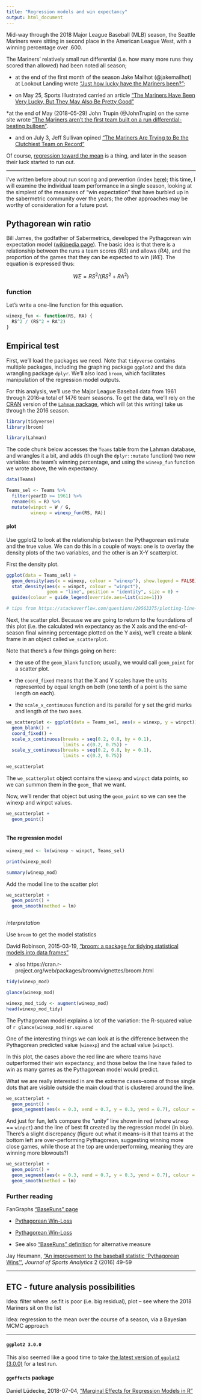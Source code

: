 ```yaml
---
title: "Regression models and win expectancy"
output: html_document
---
```



Mid-way through the 2018 Major League Baseball (MLB) season, the Seattle Mariners were sitting in second place in the American League West, with a winning percentage over .600. 

The Mariners' relatively small run differential (i.e. how many more runs they scored than allowed) had been noted all season; 

* at the end of the first month of the season Jake Mailhot (@jakemailhot) at Lookout Landing wrote ["Just how lucky have the Mariners been?"](https://www.lookoutlanding.com/2018/5/1/17308386/mariners-cluster-luck-april-run-differential); 

* on May 25, Sports Illustrated carried an article ["The Mariners Have Been Very Lucky, But They May Also Be Pretty Good"](https://www.si.com/mlb/2018/05/25/seattle-mariners-al-west)

*at the end of May (2018-05-29) John Trupin (@JohnTrupin) on the same site wrote ["The Mariners aren’t the first team built on a run differential-beating bullpen"](https://www.lookoutlanding.com/2018/5/29/17406204/the-mariners-arent-the-first-team-built-on-a-run-differential-beating-bullpen-diaz-colome-nicasio).

* and on July 3, Jeff Sullivan opined ["The Mariners Are Trying to Be the Clutchiest Team on Record"](https://www.fangraphs.com/blogs/the-mariners-are-trying-to-be-the-clutchiest-team-on-record/)

Of course, [regression toward the mean](https://en.wikipedia.org/wiki/Regression_toward_the_mean) is a thing, and later in the season their luck started to run out. 


---

I've written before about run scoring and prevention (index [here](http://bayesball.blogspot.com/search/label/run%20scoring)); this time, I will examine the individual team performance in a single season, looking at the simplest of the measures of "win expectation" that have burbled up in the sabermetric community over the years; the other approaches may be worthy of consideration for a future post.

## Pythagorean win ratio


Bill James, the godfather of Sabermetrics, developed the Pythagorean win expectation model ([wikipedia page](https://en.wikipedia.org/wiki/Pythagorean_expectation)). The basic idea is that there is a relationship between the runs a team scores ($RS$) and allows ($RA$), and the proportion of the games that they can be expected to win ($WE$). The equation is expressed thus:

$$ WE = RS^2 / (RS^2 + RA^2)$$



### function

Let's write a one-line function for this equation. 

```r

winexp_fun <- function(RS, RA) {
  RS^2 / (RS^2 + RA^2)
}

```


## Empirical test


First, we'll load the packages we need. Note that `tidyverse` contains multiple packages, including the graphing package `ggplot2` and the data wrangling package `dplyr`. We'll also load `broom`, which facilitates manipulation of the regression model outputs.

For this analysis, we'll use the Major League Baseball data from 1961 through 2016--a total of 1476 team seasons. To get the data, we'll rely on the [CRAN](https://cran.r-project.org/) version of the [`Lahman` package](https://cran.r-project.org/web/packages/Lahman/), which will (at this writing) take us through the 2016 season. 




```r

library(tidyverse)
library(broom)

library(Lahman)

```


The code chunk below accesses the `Teams` table from the Lahman database, and wrangles it a bit, and adds (though the `dplyr::mutate` function) two new variables: the team's winning percentage, and using the `winexp_fun` function we wrote above, the win expectancy.

```r

data(Teams)

Teams_sel <- Teams %>%
  filter(yearID >= 1961) %>%
  rename(RS = R) %>%
  mutate(winpct = W / G, 
         winexp = winexp_fun(RS, RA))


```


#### plot

Use ggplot2 to look at the relationship between the Pythagorean estimate and the true value. We can do this in a couple of ways: one is to overlay the density plots of the two variables, and the other is an X-Y scatterplot.

First the density plot.

```r

ggplot(data = Teams_sel) +
  geom_density(aes(x = winexp, colour = "winexp"), show.legend = FALSE) +
  stat_density(aes(x = winpct, colour = "winpct"),
               geom = "line", position = "identity", size = 0) +
  guides(colour = guide_legend(override.aes=list(size=1)))

# tips from https://stackoverflow.com/questions/29563375/plotting-line-legend-for-two-density-curves-with-ggplot2


```


Next, the scatter plot. Because we are going to return to the foundations of this plot (i.e. the calculated win expectancy as the X axis and the end-of-season final winning percentage plotted on the Y axis), we'll create a blank frame in an object called `we_scatterplot`. 

Note that there's a few things going on here:

* the use of the `geom_blank` function; usually, we would call `geom_point` for a scatter plot. 

* the `coord_fixed` means that the X and Y scales have the units represented by equal length on both (one tenth of a point is the same length on each). 

* the `scale_x_continuous` function and its parallel for y set the grid marks and length of the two axes.


```r

we_scatterplot <- ggplot(data = Teams_sel, aes(x = winexp, y = winpct)) +
  geom_blank() +
  coord_fixed() +
  scale_x_continuous(breaks = seq(0.2, 0.8, by = 0.1),
                     limits = c(0.2, 0.75)) +
  scale_y_continuous(breaks = seq(0.2, 0.8, by = 0.1),
                     limits = c(0.2, 0.75)) 

we_scatterplot

```


The `we_scatterplot` object contains the `winexp` and `winpct` data points, so we can summon them in the `geom_` that we want. 

Now, we'll render that object but using the `geom_point` so we can see the winexp and winpct values.

```r


we_scatterplot +
  geom_point()



```


#### The regression model

```r

winexp_mod <- lm(winexp ~ winpct, Teams_sel)

print(winexp_mod)

summary(winexp_mod)

```



Add the model line to the scatter plot

```r

we_scatterplot +
  geom_point() +
  geom_smooth(method = lm)



```



_interpretation_



Use `broom` to get the model statistics

David Robinson, 2015-03-19, ["broom: a package for tidying statistical models into data frames"](https://www.r-bloggers.com/broom-a-package-for-tidying-statistical-models-into-data-frames/)

* also https://cran.r-project.org/web/packages/broom/vignettes/broom.html 



```r

tidy(winexp_mod)

```


```r

glance(winexp_mod)

```

```r

winexp_mod_tidy <- augment(winexp_mod)
head(winexp_mod_tidy)

```



The Pythagorean model explains a lot of the variation: the R-squared value of `r glance(winexp_mod)$r.squared`



One of the interesting things we can look at is the difference between the Pythagorean predicted value (`winexp`) and the actual value (`winpct`).



In this plot, the cases above the red line are where teams have outperformed their win expectancy, and those below the line have failed to win as many games as the Pythagorean model would predict.

What we are really interested in are the extreme cases--some of those single dots that are visible outside the main cloud that is clustered around the line.


```r


we_scatterplot +
  geom_point() +
  geom_segment(aes(x = 0.3, xend = 0.7, y = 0.3, yend = 0.7), colour = "red", size = 1)


```



And just for fun, let's compare the "unity" line shown in red (where `winexp` == `winpct`) and the line of best fit created by the regression model (in blue). There's a slight discrepancy (figure out what it means--is it that teams at the bottom left are over-performing Pythagorean, suggesting winning more close games, while those at the top are underperforming, meaning they are winning more blowouts?)


```r

we_scatterplot +
  geom_point() +
  geom_segment(aes(x = 0.3, xend = 0.7, y = 0.3, yend = 0.7), colour = "red", size = 1) +
  geom_smooth(method = lm)

```



### Further reading

FanGraphs ["BaseRuns" page](https://www.fangraphs.com/depthcharts.aspx?position=BaseRuns)

* [Pythagorean Win-Loss](https://www.fangraphs.com/library/principles/expected-wins-and-losses/)

* [Pythagorean Win-Loss](https://www.fangraphs.com/library/team-record-pythagorean-record-and-base-runs/)

* See also ["BaseRuns" definition](https://www.fangraphs.com/library/features/baseruns/) for alternative measure

Jay Heumann, ["An improvement to the baseball statistic 'Pythagorean Wins'"](https://content.iospress.com/download/journal-of-sports-analytics/jsa0018?id=journal-of-sports-analytics%2Fjsa0018), _Journal of Sports Analytics_ 2 (2016) 49–59


---


## ETC - future analysis possibilities

Idea: filter where .se.fit is poor (i.e. big residual), plot -- see where the 2018 Mariners sit on the list


Idea: regression to the mean over the course of a season, via a Bayesian MCMC approach 



---



#### `ggplot2 3.0.0`

This also seemed like a good time to take [the latest version of `ggplot2` (3.0.0)](https://www.tidyverse.org/articles/2018/07/ggplot2-3-0-0/) for a test run.



#### `ggeffects` package

Daniel Lüdecke, 2018-07-04, ["Marginal Effects for Regression Models in R"](https://www.r-bloggers.com/marginal-effects-for-regression-models-in-r-rstats-dataviz/)



